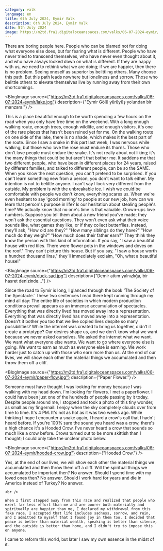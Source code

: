 ```yaml
---
category: valk
language: en
title: 6th July 2024, Eymir Valk
description: 6th July 2024, Eymir Valk
date: 8th July 2024
image: https://m2td.fra1.digitaloceanspaces.com/valks/06-07-2024-eymir/eymir-header.png
---
```



<Paragraph>
    There are boring people here. People who can be blamed not for doing what everyone else does, but for fearing what is different. People who have never tried to transcend themselves, who have never even thought about it, and who have always looked down on what is different. If they are happy with us, we need to rethink what we are doing; if we are happier, then there is no problem.
</Paragraph>

<Paragraph>
    Seeing oneself as superior by belittling others. Many choose this path. But this path leads nowhere but loneliness and sorrow. Those who belittle others to elevate themselves live by running away from their own shortcomings.
</Paragraph>

<BlogImage source={"https://m2td.fra1.digitaloceanspaces.com/valks/06-07-2024-eymir/lake.jpg"} description={"Eymir Gölü yürüyüş yolundan bir manzara."} />

<Paragraph>
    This is a place beautiful enough to be worth spending a few hours on the road when you only have free time on the weekend. With a long enough walking route, enough trees, enough wildlife, and enough visitors, it's one of the rare places that hasn't been ruined yet for me. On the walking route on one side of the lake, there is no shade, which makes it the best part of the route. Since I saw a snake in this part last week, I was nervous while walking, but those who love the rose must endure its thorns. Those who don't love people must endure the snake.
</Paragraph>

<Paragraph>
    It's not really about not liking; it's the many things that could be but aren't that bother me. It saddens me that two different people, who have been in different places for 24 years, raised by different families, and talked to different people, can be so the SAME. When you know the next question, you can't pretend to be surprised. If you can't learn something new from a person, you don't want to talk either. My intention is not to belittle anyone. I can't say I look very different from the outside. My problem is with the unbreakable ice. I wish we could be comfortable with people we don't know, everything scares us. When we're even hesitant to say 'good morning' to people at our new job, how can we learn that person's purpose in life? Is our hesitation about stealing people's time? We actually know that no one's time is that valuable.
</Paragraph>


<Quote from="Küçük Prens">
    Grown-ups love numbers. Suppose you tell them about a new friend you've made; they won't ask the essential questions. They won't even ask what their voice sounds like, what games they like, or if they collect butterflies. Instead, they'll ask, "How old are they?" "How many siblings do they have?" "How much do they weigh?" "How much does their father earn?" They think they know the person with this kind of information. If you say, "I saw a beautiful house with red tiles. There were flower pots in the windows and doves on the roof." They can't picture this house. But if you say, "I saw a house worth a hundred thousand liras," they'll immediately exclaim, "Oh, what a beautiful house!"
</Quote>

<BlogImage source={"https://m2td.fra1.digitaloceanspaces.com/valks/06-07-2024-eymir/duck-sad.jpg"} description={"Demir attım yalnızlığa, bir hasret denizinde..."} />

<Paragraph>
    Since the road to Eymir is long, I glanced through the book 'The Society of the Spectacle.' These two sentences I read there kept running through my mind all day:
</Paragraph>

<Quote>
    The entire life of societies in which modern production conditions prevail appears as an immense accumulation of spectacles. Everything that was directly lived has moved away into a representation.
</Quote>

<Paragraph>
    Everything that was directly lived has moved away into a representation. Doesn't it bother you too that we live copied lives despite so many possibilities? While the internet was created to bring us together, didn't it create a prototype?
</Paragraph>

<Paragraph>
    Our desires shape us, and we don't know what we want because we never asked ourselves. We asked the internet what we want. We want what everyone else wants. We want to go where everyone else is going. We want to earn as much as everyone else is earning. We work harder just to catch up with those who earn more than us. At the end of our lives, we will show each other the material things we accumulated and then throw them off a cliff.
</Paragraph>

<BlogImage source={"https://m2td.fra1.digitaloceanspaces.com/valks/06-07-2024-eymir/paper-flow.jpg"} description={"Paper Flower."} />

<Paragraph>
    Someone must have thought I was looking for money because I was walking with my head down. I'm looking for flowers. I met a paperflower. I could have been just one of the hundreds of people passing by it today. Despite people around me, I stopped and took a photo of this tiny wonder, as small as my fingernail.
</Paragraph>

<Paragraph>
    I enjoy when the sky completely clouds over from time to time. It's 4 PM. It's not as hot as it was two weeks ago. While thinking I hope I encounter a snake again, I heard a crow's call that I hadn't heard before. If you're 100% sure the sound you heard was a crow, there's a high chance it's a Hooded Crow. I've never heard a crow that sounds so much like a crow before. Crows turned out to be more skittish than I thought; I could only take the unclear photo below.
</Paragraph>

<BlogImage source={"https://m2td.fra1.digitaloceanspaces.com/valks/06-07-2024-eymir/hooded-crow.jpg"} description={"Hooded Crow."} />

<Paragraph>
    Yes, at the end of our lives, we will show each other the material things we accumulated and then throw them off a cliff. Will the spiritual things we accumulated be important then? No answer. Should I spend time with my loved ones then? No answer. Should I work hard for years and die in America instead of Turkey? No answer.

    <br />

    When I first stepped away from this race and realized that people who exert far less effort than me and are poorer both materially and spiritually are happier than me, I declared my withdrawal from this fake race. I accepted that life includes sadness, sorrow, and ruin, and I admitted to myself that I found joy in them too. I decided that peace is better than material wealth, speaking is better than silence, and the outside is better than home, and I didn't try to impose this on anyone.
</Paragraph>

<Quote>
    I came to reform this world, but later I saw my own essence in the midst of it.
</Quote>